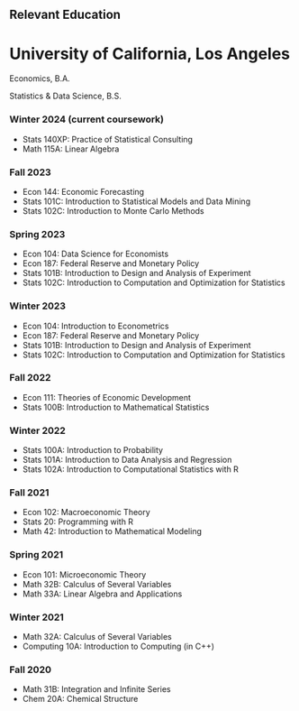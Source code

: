 ## Relevant Education

# University of California, Los Angeles

Economics, B.A.

Statistics & Data Science, B.S.



### Winter 2024 (current coursework)
 - Stats 140XP: Practice of Statistical Consulting
 - Math 115A: Linear Algebra
 
### Fall 2023
 - Econ 144: Economic Forecasting
 - Stats 101C: Introduction to Statistical Models and Data Mining
 - Stats 102C: Introduction to Monte Carlo Methods

### Spring 2023
 - Econ 104: Data Science for Economists
 - Econ 187: Federal Reserve and Monetary Policy
 - Stats 101B: Introduction to Design and Analysis of Experiment
 - Stats 102C: Introduction to Computation and Optimization for Statistics
 
### Winter 2023
 - Econ 104: Introduction to Econometrics
 - Econ 187: Federal Reserve and Monetary Policy
 - Stats 101B: Introduction to Design and Analysis of Experiment
 - Stats 102C: Introduction to Computation and Optimization for Statistics
 
### Fall 2022
 - Econ 111: Theories of Economic Development
 - Stats 100B: Introduction to Mathematical Statistics

### Winter 2022
 - Stats 100A: Introduction to Probability
 - Stats 101A: Introduction to Data Analysis and Regression
 - Stats 102A: Introduction to Computational Statistics with R
 
### Fall 2021
 - Econ 102: Macroeconomic Theory
 - Stats 20: Programming with R
 - Math 42: Introduction to Mathematical Modeling
 
### Spring 2021
 - Econ 101: Microeconomic Theory
 - Math 32B: Calculus of Several Variables
 - Math 33A: Linear Algebra and Applications
 
### Winter 2021
 - Math 32A: Calculus of Several Variables
 - Computing 10A: Introduction to Computing (in C++)

### Fall 2020
 - Math 31B: Integration and Infinite Series
 - Chem 20A: Chemical Structure
